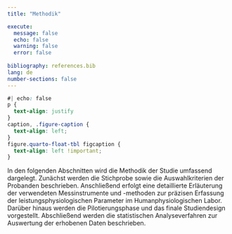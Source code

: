 ```yaml
---
title: "Methodik"

execute:
  message: false
  echo: false
  warning: false
  error: false
  
bibliography: references.bib
lang: de
number-sections: false
---
```


```css
#| echo: false
p {
  text-align: justify
}
caption, .figure-caption {
  text-align: left;
}
figure.quarto-float-tbl figcaption {
  text-align: left !important;
}

```

In den folgenden Abschnitten wird die Methodik der Studie umfassend dargelegt. Zunächst werden die Stichprobe sowie die Auswahlkriterien der Probanden beschrieben. Anschließend erfolgt eine detaillierte Erläuterung der verwendeten Messinstrumente und -methoden zur präzisen Erfassung der leistungsphysiologischen Parameter im Humanphysiologischen Labor. Darüber hinaus werden die Pilotierungsphase und das finale Studiendesign vorgestellt. Abschließend werden die statistischen Analyseverfahren zur Auswertung der erhobenen Daten beschrieben.